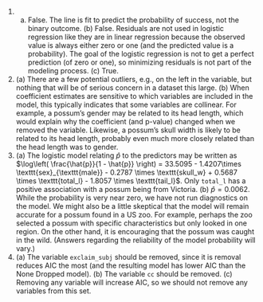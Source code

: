 1. (a) False. The line is fit to predict the probability of success, not the binary outcome. (b) False. Residuals are not used in logistic regression like they are in linear regression because the observed value is always either zero or one (and the predicted value is a probability). The goal of the logistic regression is not to get a perfect prediction (of zero or one), so minimizing residuals is not part of the modeling process. (c) True.
\addtocounter{enumi}{1}

1. \(a) There are a few potential outliers, e.g., on the left in the variable, but nothing that will be of serious concern in a dataset this large. (b) When coefficient estimates are sensitive to which variables are included in the model, this typically indicates that some variables are collinear. For example, a possum's gender may be related to its head length, which would explain why the coefficient (and p-value) changed when we removed the variable. Likewise, a possum's skull width is likely to be related to its head length, probably even much more closely related than the head length was to gender.
\addtocounter{enumi}{1}

1. \(a) The logistic model relating $\hat{p}$ to the predictors may be written as $\log\left( \frac{\hat{p}}{1 - \hat{p}} \right) = 33.5095 - 1.4207\times \texttt{sex}_{\texttt{male}} - 0.2787 \times \texttt{skull_w} + 0.5687 \times \texttt{total_l} - 1.8057 \times \texttt{tail_l}$. Only `total_l` has a positive association with a possum being from Victoria. (b) $\hat{p} = 0.0062$. While the probability is very near zero, we have not run diagnostics on the model. We might also be a little skeptical that the model will remain accurate for a possum found in a US zoo. For example, perhaps the zoo selected a possum with specific characteristics but only looked in one region. On the other hand, it is encouraging that the possum was caught in the wild. (Answers regarding the reliability of the model probability will vary.)
\addtocounter{enumi}{1}

1. \(a) The variable `exclaim_subj` should be removed, since it is removal reduces AIC the most (and the resulting model has lower AIC than the None Dropped model). (b) The variable `cc` should be removed. (c) Removing any variable will increase AIC, so we should not remove any variables from this set.
\addtocounter{enumi}{1}
